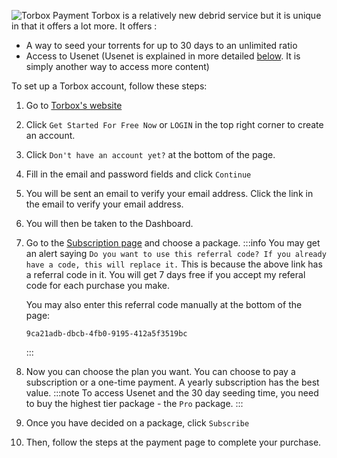 ![Torbox Payment](/img/stremio/torbox_payment.png)
Torbox is a relatively new debrid service but it is unique in that it offers a lot more.
It offers :

- A way to seed your torrents for up to 30 days to an unlimited ratio
- Access to Usenet (Usenet is explained in more detailed [below](/stremio/setup#usenet). It is simply another way to access more content)

To set up a Torbox account, follow these steps:

1. Go to [Torbox's website](https://torbox.app/)
2. Click `Get Started For Free Now` or `LOGIN` in the top right corner to create an account.
3. Click `Don't have an account yet?` at the bottom of the page.
4. Fill in the email and password fields and click `Continue`
5. You will be sent an email to verify your email address. Click the link in the email to verify your email address.
6. You will then be taken to the Dashboard.
7. Go to the [Subscription page](https://torbox.app/subscription?referral=9ca21adb-dbcb-4fb0-9195-412a5f3519bc) and choose a package.
   :::info
   You may get an alert saying `Do you want to use this referral code? If you already have a code, this will replace it.`
   This is because the above link has a referral code in it. You will get 7 days free if you accept my referal code for
   each purchase you make.

   You may also enter this referral code manually at the bottom of the page:

   ```
   9ca21adb-dbcb-4fb0-9195-412a5f3519bc
   ```

   :::

8. Now you can choose the plan you want. You can choose to pay a subscription or a one-time payment. A yearly subscription has the best value.
   :::note
   To access Usenet and the 30 day seeding time, you need to buy the highest tier package - the `Pro` package.
   :::
9. Once you have decided on a package, click `Subscribe`
10. Then, follow the steps at the payment page to complete your purchase.
